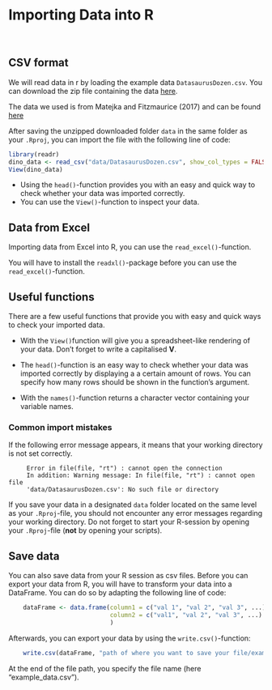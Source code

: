 # Importing Data into R

\

## CSV format

We will read data in r by loading the example data `DatasaurusDozen.csv`. You can download the zip file containing the data [here](/downloadable_files/data.zip).

<aside>The data we used is from Matejka and Fitzmaurice (2017) and can be found [here](https://dl.acm.org/doi/10.1145/3025453.3025912)</aside>

After saving the unzipped downloaded folder `data` in the same folder as your `.Rproj`, you can import the file with the following line of code:

```r
library(readr)
dino_data <- read_csv("data/DatasaurusDozen.csv", show_col_types = FALSE)
View(dino_data)
```

::: {.callout-tip appearance="simple"}
-   Using the `head()`-function provides you with an easy and quick way to check whether your data was imported correctly.
-   You can use the `View()`-function to inspect your data.
:::

## Data from Excel

Importing data from Excel into R, you can use the `read_excel()`-function.

::: {.callout-important appearance="simple"}
You will have to install the `readxl()`-package before you can use the `read_excel()`-function.
:::

## Useful functions

There are a few useful functions that provide you with easy and quick ways to check your imported data.

-   With the `View()`function will give you a spreadsheet-like rendering of your data. Don't forget to write a capitalised **V**.

-   The `head()`-function is an easy way to check whether your data was imported correctly by displaying a a certain amount of rows. You can specify how many rows should be shown in the function's argument.

-   With the `names()`-function returns a character vector containing your variable names.

### Common import mistakes

::: {.callout-tip appearance="simple"}
If the following error message appears, it means that your working directory is not set correctly.

```         
     Error in file(file, "rt") : cannot open the connection         
     In addition: Warning message: In file(file, "rt") : cannot open file                            
     'data/DatasaurusDozen.csv': No such file or directory
```
:::

::: {.callout-important appearance="simple"}
If you save your data in a designated `data` folder located on the same level as your `.Rproj`-file, you should not encounter any error messages regarding your working directory. Do not forget to start your R-session by opening your `.Rproj`-file (**not** by opening your scripts).
:::

## Save data

You can also save data from your R session as csv files. Before you can export your data from R, you will have to transform your data into a DataFrame. You can do so by adapting the following line of code:

```r
    dataFrame <- data.frame(column1 = c("val 1", "val 2", "val 3", ...),
                            column2 = c("val1", "val 2", "val 3", ...)
                            )
```

Afterwards, you can export your data by using the `write.csv()`-function:

```r
    write.csv(dataFrame, "path of where you want to save your file/example_data.csv")
```

At the end of the file path, you specify the file name (here "example_data.csv").
